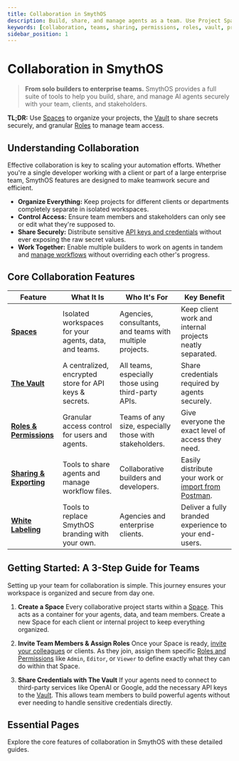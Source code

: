 ```yaml
---
title: Collaboration in SmythOS
description: Build, share, and manage agents as a team. Use Project Spaces, a secure Vault, and role-based permissions to collaborate securely and efficiently.
keywords: [collaboration, teams, sharing, permissions, roles, vault, projects, spaces]
sidebar_position: 1
---
```


# Collaboration in SmythOS

> **From solo builders to enterprise teams.**
> SmythOS provides a full suite of tools to help you build, share, and manage AI agents securely with your team, clients, and stakeholders.

<InfoCallout> **TL;DR:** Use [Spaces](/docs/account-management/spaces-management) to organize your projects, the [Vault](/docs/agent-collaboration/working-with-agents/vault) to share secrets securely, and granular [Roles](/docs/agent-collaboration/permissions) to manage team access. </InfoCallout>

<Divider/>

## Understanding Collaboration

Effective collaboration is key to scaling your automation efforts. Whether you're a single developer working with a client or part of a large enterprise team, SmythOS features are designed to make teamwork secure and efficient.

-   **Organize Everything:** Keep projects for different clients or departments completely separate in isolated workspaces.
-   **Control Access:** Ensure team members and stakeholders can only see or edit what they're supposed to.
-   **Share Securely:** Distribute sensitive [API keys and credentials](/docs/agent-collaboration/working-with-agents/vault) without ever exposing the raw secret values.
-   **Work Together:** Enable multiple builders to work on agents in tandem and [manage workflows](/docs/agent-studio/building-agents/building-workflows) without overriding each other's progress.

<Divider/>

## Core Collaboration Features

| Feature                   | What It Is                                                               | Who It's For                                           | Key Benefit                                                 |
| ------------------------- | ------------------------------------------------------------------------ | ------------------------------------------------------ | ----------------------------------------------------------- |
| **[Spaces](/docs/account-management/spaces-management)** | Isolated workspaces for your agents, data, and teams.                  | Agencies, consultants, and teams with multiple projects. | Keep client work and internal projects neatly separated.      |
| **[The Vault](/docs/agent-collaboration/working-with-agents/vault)** | A centralized, encrypted store for API keys & secrets.                   | All teams, especially those using third-party APIs.      | Share credentials required by agents securely.                |
| **[Roles & Permissions](/docs/agent-collaboration/permissions)** | Granular access control for users and agents.                          | Teams of any size, especially those with stakeholders.   | Give everyone the exact level of access they need.        |
| **[Sharing & Exporting](/docs/agent-collaboration/working-with-agents/sharing-agents)** | Tools to share agents and manage workflow files.                       | Collaborative builders and developers.                 | Easily distribute your work or [import from Postman](/docs/agent-collaboration/working-with-agents/import-export-postman). |
| **[White Labeling](/docs/agent-collaboration/white-labeling)** | Tools to replace SmythOS branding with your own.                         | Agencies and enterprise clients.                       | Deliver a fully branded experience to your end-users.     |

<Divider/>

## Getting Started: A 3-Step Guide for Teams

Setting up your team for collaboration is simple. This journey ensures your workspace is organized and secure from day one.

1.  **Create a Space**
    Every collaborative project starts within a [Space](/docs/account-management/spaces-management). This acts as a container for your agents, data, and team members. Create a new Space for each client or internal project to keep everything organized.

2.  **Invite Team Members & Assign Roles**
    Once your Space is ready, [invite your colleagues](/docs/account-management/organization-management) or clients. As they join, assign them specific [Roles and Permissions](/docs/agent-collaboration/permissions) like `Admin`, `Editor`, or `Viewer` to define exactly what they can do within that Space.

3.  **Share Credentials with The Vault**
    If your agents need to connect to third-party services like OpenAI or Google, add the necessary API keys to the [Vault](/docs/agent-collaboration/working-with-agents/vault). This allows team members to build powerful agents without ever needing to handle sensitive credentials directly.

<Divider/>

## Essential Pages

Explore the core features of collaboration in SmythOS with these detailed guides.

<CardGrid>
  <Card
    title="Spaces and Organization"
    description="Learn how to create and manage isolated workspaces for your projects and teams."
    to="/docs/account-management/spaces-management"
  />
  <Card
    title="Roles and Permissions"
    description="Master access control by defining what each user can see and do within a space."
    to="/docs/agent-collaboration/permissions"
  />
  <Card
    title="The Vault for API Keys"
    description="Securely store and share API keys, access tokens, and other secrets with your team."
    to="/docs/agent-collaboration/working-with-agents/vault"
  />
  <Card
    title="Sharing & Exporting Agents"
    description="Easily share agents with collaborators or import/export workflows with Postman."
    to="/docs/agent-collaboration/working-with-agents/sharing-agents"
  />
    <Card
    title="White Labeling"
    description="Replace SmythOS branding with your own for a fully custom user experience."
    to="/docs/agent-collaboration/white-labeling"
  />
    <Card
    title="Automating Agent Tasks"
    description="Run agents on a schedule or process data in bulk with multiple users."
    to="/docs/agent-studio/agent-settings/tasks"
  />
</CardGrid>  